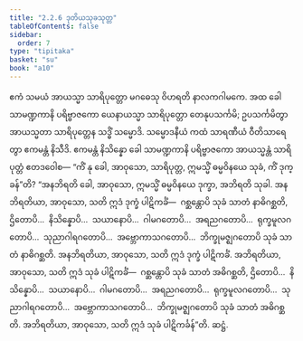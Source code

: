 ```yaml
---
title: "2.2.6 ဒုတိယသုခသုတ္တ"
tableOfContents: false
sidebar:
  order: 7
type: "tipitaka"
basket: "su"
book: "a10"
---
```



<DynamicBreadcrumb />

<Division number="66" book="a10">

<Paragraph number="473" book="a10">
ဧကံ သမယံ အာယသ္မာ သာရိပုတ္တော မဂဓေသု ဝိဟရတိ နာလကဂါမကေ. အထ ခေါ သာမဏ္ဍကာနိ ပရိဗ္ဗာဇကော ယေနာယသ္မာ သာရိပုတ္တော တေနုပသင်္ကမိ; ဥပသင်္ကမိတွာ အာယသ္မတာ သာရိပုတ္တေန သဒ္ဓိံ သမ္မောဒိ. သမ္မောဒနီယံ ကထံ သာရဏီယံ ဝီတိသာရေတွာ ဧကမန္တံ နိသီဒိ. ဧကမန္တံ နိသိန္နော ခေါ သာမဏ္ဍကာနိ ပရိဗ္ဗာဇကော အာယသ္မန္တံ သာရိပုတ္တံ ဧတဒဝေါစ—
</Paragraph>

<Paragraph number="474" book="a10">
“ကိံ နု ခေါ, အာဝုသော, သာရိပုတ္တ, ဣမသ္မိံ ဓမ္မဝိနယေ သုခံ, ကိံ ဒုက္ခန်”တိ? “အနဘိရတိ ခေါ, အာဝုသော, ဣမသ္မိံ ဓမ္မဝိနယေ ဒုက္ခာ, အဘိရတိ သုခါ. အနဘိရတိယာ, အာဝုသော, သတိ ဣဒံ ဒုက္ခံ ပါဋိကင်္ခံ—  ဂစ္ဆန္တောပိ သုခံ သာတံ နာဓိဂစ္ဆတိ, ဌိတောပိ…  နိသိန္နောပိ…  သယာနောပိ…  ဂါမဂတောပိ…  အရညဂတောပိ…  ရုက္ခမူလဂတောပိ…  သုညာဂါရဂတောပိ…  အဗ္ဘောကာသဂတောပိ…  ဘိက္ခုမဇ္ဈဂတောပိ သုခံ သာတံ နာဓိဂစ္ဆတိ. အနဘိရတိယာ, အာဝုသော, သတိ ဣဒံ ဒုက္ခံ ပါဋိကင်္ခံ.
</Paragraph>

<Paragraph number="475" book="a10">
အဘိရတိယာ, အာဝုသော, သတိ ဣဒံ သုခံ ပါဋိကင်္ခံ—  ဂစ္ဆန္တောပိ သုခံ သာတံ အဓိဂစ္ဆတိ, ဌိတောပိ…  နိသိန္နောပိ…  သယာနောပိ…  ဂါမဂတောပိ…  အရညဂတောပိ…  ရုက္ခမူလဂတောပိ…  သုညာဂါရဂတောပိ…  အဗ္ဘောကာသဂတောပိ…  ဘိက္ခုမဇ္ဈဂတောပိ သုခံ သာတံ အဓိဂစ္ဆတိ. အဘိရတိယာ, အာဝုသော, သတိ ဣဒံ သုခံ ပါဋိကင်္ခန်”တိ.

</Paragraph>
</Division>

<Paragraph number="476" type="center" book="a10">
ဆဋ္ဌံ.
</Paragraph>